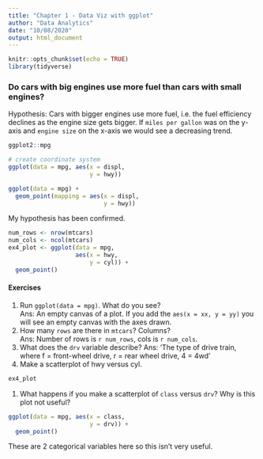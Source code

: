 ```yaml
---
title: "Chapter 1 - Data Viz with ggplot"
author: "Data Analytics"
date: "10/08/2020"
output: html_document
---
```


```r
knitr::opts_chunk$set(echo = TRUE)
library(tidyverse)
```

### Do cars with big engines use more fuel than cars with small engines?

Hypothesis: Cars with bigger engines use more fuel, i.e. the fuel efficiency declines as the engine size gets bigger. If `miles per gallon` was on the y-axis and `engine size` on the x-axis we would see a decreasing trend.

```r
ggplot2::mpg

# create coordinate system
ggplot(data = mpg, aes(x = displ,
                       y = hwy))

ggplot(data = mpg) +
  geom_point(mapping = aes(x = displ,
                           y = hwy))
```

My hypothesis has been confirmed.

```r
num_rows <- nrow(mtcars)
num_cols <- ncol(mtcars)
ex4_plot <- ggplot(data = mpg,
                   aes(x = hwy,
                       y = cyl)) +
  geom_point()
```

#### Exercises
1. Run `ggplot(data = mpg)`. What do you see? <br>
Ans: An empty canvas of a plot. If you add the `aes(x = xx, y = yy)` you will see an empty canvas with the axes drawn.
1. How many `rows` are there in `mtcars`? Columns? <br>
Ans: Number of rows is `r num_rows`, cols is `r num_cols`.
1. What does the `drv` variable describe?
Ans: 'The type of drive train, where f = front-wheel drive, r = rear wheel drive, 4 = 4wd'
1. Make a scatterplot of hwy versus cyl.

```r
ex4_plot
```

1. What happens if you make a scatterplot of `class` versus `drv`? Why is this plot not useful?

```r
ggplot(data = mpg, aes(x = class, 
                       y = drv)) +
  geom_point()
```

These are 2 categorical variables here so this isn't very useful.



